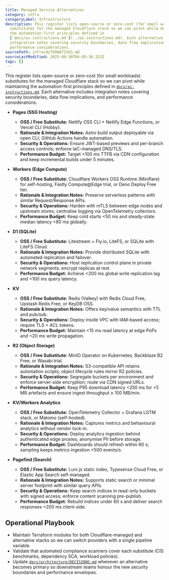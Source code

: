 ```yaml
---
title: Managed Service Alternatives
category: infra
categoryLabel: Infrastructure
description: This register lists open-source or zero-cost (for small workloads)
  substitutes for the managed Cloudflare stack so we can pivot while maintaining
  the automation-first principles defined in
  [`docs/ai-instructions.md`](../ai-instructions.md). Each alternative includes
  integration notes covering security boundaries, data flow implications, and
  performance considerations.
sourcePath: infra/ALTERNATIVES.md
sourceLastModified: 2025-09-30T04:05:36.323Z
tags: []
---
```


This register lists open-source or zero-cost (for small workloads) substitutes for the managed Cloudflare stack so we can pivot while maintaining the automation-first principles defined in [`docs/ai-instructions.md`](/docs/ai-instructions/). Each alternative includes integration notes covering security boundaries, data flow implications, and performance considerations.

- **Pages (SSG Hosting)**
  - **OSS / Free Substitute:** Netlify OSS CLI + Netlify Edge Functions, or Vercel CLI (Hobby).
  - **Rationale & Integration Notes:** Astro build output deployable via open CLI; GitHub Actions handle automation.
  - **Security & Operations:** Ensure JWT-based previews and per-branch access controls; enforce IaC-managed DNS/TLS.
  - **Performance Budget:** Target &lt;100 ms TTFB via CDN configuration and keep incremental builds under 5 minutes.

- **Workers (Edge Compute)**
  - **OSS / Free Substitute:** Cloudflare Workers OSS Runtime (Miniflare) for self-hosting, Fastly Compute@Edge trial, or Deno Deploy Free tier.
  - **Rationale & Integration Notes:** Preserve serverless patterns with similar Request/Response APIs.
  - **Security & Operations:** Harden with mTLS between edge nodes and upstream stores; centralise logging via OpenTelemetry collectors.
  - **Performance Budget:** Keep cold starts &lt;50 ms and steady-state median latency &lt;80 ms globally.

- **D1 (SQLite)**
  - **OSS / Free Substitute:** Litestream + Fly.io, LiteFS, or SQLite with LiteFS Cloud.
  - **Rationale & Integration Notes:** Provide distributed SQLite with automated replication and failover.
  - **Security & Operations:** Host replication control plane in private network segments; encrypt replicas at rest.
  - **Performance Budget:** Achieve &lt;200 ms global write replication lag and &lt;100 ms query latency.

- **KV**
  - **OSS / Free Substitute:** Redis (Valkey) with Redis Cloud Free, Upstash Redis Free, or KeyDB OSS.
  - **Rationale & Integration Notes:** Offers key/value semantics with TTL and pub/sub.
  - **Security & Operations:** Deploy inside VPC with IAM-based access; require TLS + ACL tokens.
  - **Performance Budget:** Maintain &lt;15 ms read latency at edge PoPs and &lt;20 ms write propagation.

- **R2 (Object Storage)**
  - **OSS / Free Substitute:** MinIO Operator on Kubernetes, Backblaze B2 Free, or Wasabi trial.
  - **Rationale & Integration Notes:** S3-compatible API retains automation scripts; object lifecycle rules mirror R2 policies.
  - **Security & Operations:** Segregate buckets per environment and enforce server-side encryption; route via CDN signed URLs.
  - **Performance Budget:** Keep P95 download latency &lt;250 ms for &lt;5 MB artefacts and ensure ingest throughput ≥ 100 MB/min.

- **KV/Workers Analytics**
  - **OSS / Free Substitute:** OpenTelemetry Collector + Grafana LGTM stack, or Matomo (self-hosted).
  - **Rationale & Integration Notes:** Captures metrics and behavioural analytics without vendor lock-in.
  - **Security & Operations:** Deploy analytics ingestion behind authenticated edge proxies; anonymise PII before storage.
  - **Performance Budget:** Dashboards should refresh within 60 s; sampling keeps metrics ingestion &lt;500 events/s.

- **Pagefind (Search)**
  - **OSS / Free Substitute:** Lunr.js static index, Typesense Cloud Free, or Elastic App Search self-managed.
  - **Rationale & Integration Notes:** Supports static search or minimal server footprint with similar query APIs.
  - **Security & Operations:** Keep search indices in read-only buckets with signed access; enforce content scanning pre-publish.
  - **Performance Budget:** Rebuild indices under 60 s and deliver search responses &lt;200 ms client-side.

## Operational Playbook

- Maintain Terraform modules for both Cloudflare-managed and alternative stacks so we can switch providers with a single pipeline variable.
- Validate that automated compliance scanners cover each substitute (CIS benchmarks, dependency SCA, workload policies).
- Update [`docs/architecture/DECISIONS.md`](/docs/architecture/decisions/) whenever an alternative becomes primary so downstream teams honour the new security boundaries and performance envelopes.
